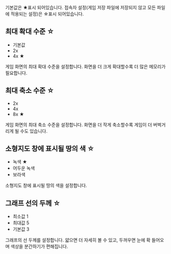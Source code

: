 {{ko/Archive/설정}}
기본값은 ★표시 되어있습니다.
접속자 설정(게임 저장 파일에 저장되지 않고 모든 파일에 적용되는 설정)은 ☆표시 되어있습니다.
== 최대 확대 수준 ☆ ==
* 기본값
* 2x
* 4x ★
게임 화면의 최대 확대 수준을 설정합니다. 화면을 더 크게 확대할수록 더 많은 메모리가 필요합니다.
== 최대 축소 수준 ☆ ==
* 2x
* 4x
* 8x ★
게임 화면의 최대 축소 수준을 설정합니다. 화면을 더 작게 축소할수록 게임이 더 버벅거리게 될 수도 있습니다.
== 소형지도 창에 표시될 땅의 색 ☆ ==
* 녹색 ★
* 어두운 녹색
* 보라색
소형지도 창에 표시될 땅의 색을 설정합니다.
== 그래프 선의 두께 ☆ ==
* 최소값 1
* 최대값 5
* 기본값 3
그래프의 선 두께를 설정합니다. 얇으면 더 자세히 볼 수 있고, 두꺼우면 눈에 확 들어오며 색상을 분간하기가 편해집니다.